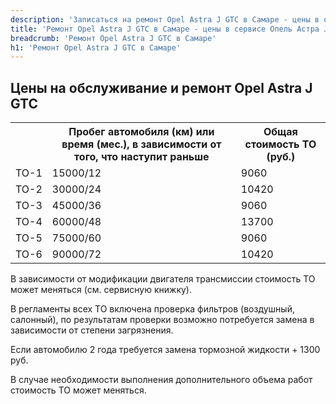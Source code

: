 ```yaml
---
description: 'Записаться на ремонт Opel Astra J GTC в Самаре - цены в официальном сервисе Опель Астра J GTC'
title: 'Ремонт Opel Astra J GTC в Самаре - цены в сервисе Опель Астра J GTC'
breadcrumb: 'Ремонт Opel Astra J GTC в Самаре'
h1: 'Ремонт Opel Astra J GTC в Самаре'
---
```

<h2>Цены на обслуживание и ремонт Opel Astra J GTC</h2>
<table>
<tbody>
<tr>
	<th>
		&nbsp;
	</th>
	<th>
		Пробег автомобиля (км) или время (мес.), в зависимости от того, что наступит раньше
	</th>
	<th>
		Общая стоимость ТО (руб.)
	</th>
</tr>
<tr>
	<td>
		ТО-1
	</td>
	<td>
		15000/12
	</td>
	<td>
		9060
	</td>
</tr>
<tr>
	<td>
		ТО-2
	</td>
	<td>
		30000/24
	</td>
	<td>
		10420
	</td>
</tr>
<tr>
	<td>
		ТО-3
	</td>
	<td>
		45000/36
	</td>
	<td>
		9060
	</td>
</tr>
<tr>
	<td>
		ТО-4
	</td>
	<td>
		60000/48
	</td>
	<td>
		13700
	</td>
</tr>
<tr>
	<td>
		ТО-5
	</td>
	<td>
		75000/60
	</td>
	<td>
		9060
	</td>
</tr>
<tr>
	<td>
		ТО-6
	</td>
	<td>
		90000/72
	</td>
	<td>
		10420
	</td>
</tr>
</tbody>
</table>
<p>
	В зависимости от модификации двигателя трансмиссии стоимость ТО может меняться (см. сервисную книжку).
</p>
<p>
	В регламенты всех ТО включена проверка фильтров (воздушный, салонный), по результатам проверки возможно потребуется замена в зависимости от степени загрязнения.
</p>
<p>
	Если автомобилю 2 года требуется замена тормозной жидкости + 1300 руб.
</p>
<p>
	В случае необходимости выполнения дополнительного объема работ стоимость ТО может меняться.
</p>